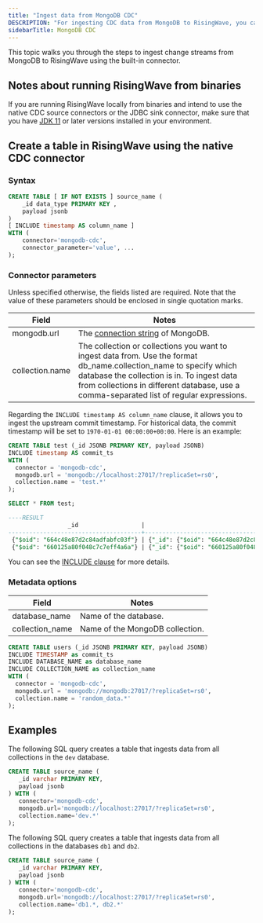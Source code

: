 ```yaml
---
title: "Ingest data from MongoDB CDC"
DESCRIPTION: "For ingesting CDC data from MongoDB to RisingWave, you can use the built-in `mongodb-cdc` connector to easily ingest data from MongoDB into RisingWave. Alternatively, you can use the [Debezium connector for MongoDB](https://debezium.io/documentation/reference/stable/connectors/mongodb) to convert change streams from MongoDB to Kafka topics and ingest these topics into RisingWave."
sidebarTitle: MongoDB CDC
---
```



This topic walks you through the steps to ingest change streams from MongoDB to RisingWave using the built-in connector.

## Notes about running RisingWave from binaries

If you are running RisingWave locally from binaries and intend to use the native CDC source connectors or the JDBC sink connector, make sure that you have [JDK 11](https://openjdk.org/projects/jdk/11/) or later versions installed in your environment.

## Create a table in RisingWave using the native CDC connector

### Syntax

```sql
CREATE TABLE [ IF NOT EXISTS ] source_name (
    _id data_type PRIMARY KEY ,
    payload jsonb
)
[ INCLUDE timestamp AS column_name ]
WITH (
    connector='mongodb-cdc',
    connector_parameter='value', ...
);

```

### Connector parameters

Unless specified otherwise, the fields listed are required. Note that the value of these parameters should be enclosed in single quotation marks.

| Field           | Notes                                                                                                                                                                                                                                                          |
| --------------- | -------------------------------------------------------------------------------------------------------------------------------------------------------------------------------------------------------------------------------------------------------------- |
| mongodb.url     | The [connection string](https://www.mongodb.com/docs/manual/reference/connection-string/) of MongoDB.                                                                                                                                                          |
| collection.name | The collection or collections you want to ingest data from. Use the format db\_name.collection\_name to specify which database the collection is in. To ingest data from collections in different database, use a comma-separated list of regular expressions. |

Regarding the `INCLUDE timestamp AS column_name` clause, it allows you to ingest the upstream commit timestamp. For historical data, the commit timestamp will be set to `1970-01-01 00:00:00+00:00`. Here is an example:

```sql
CREATE TABLE test (_id JSONB PRIMARY KEY, payload JSONB)
INCLUDE timestamp AS commit_ts
WITH (
  connector = 'mongodb-cdc',
  mongodb.url = 'mongodb://localhost:27017/?replicaSet=rs0',
  collection.name = 'test.*'
);

SELECT * FROM test;

----RESULT
                 _id                  |                                      payload                                      |         commit_ts
--------------------------------------+-----------------------------------------------------------------------------------+---------------------------
 {"$oid": "664c48e87d2c84adfabfc03f"} | {"_id": {"$oid": "664c48e87d2c84adfabfc03f"}, "data": "mydata", "name": "Ada"} | 2024-05-21 08:18:25+00:00
 {"$oid": "660125a80f048c7c7eff4a6a"} | {"_id": {"$oid": "660125a80f048c7c7eff4a6a"}, "name": "Tom"}                       | 1970-01-01 00:00:00+00:00

```

You can see the [INCLUDE clause](/docs/current/include-clause/) for more details.

### Metadata options

| Field            | Notes                           |
| ---------------- | ------------------------------- |
| database\_name   | Name of the database.           |
| collection\_name | Name of the MongoDB collection. |

```sql
CREATE TABLE users (_id JSONB PRIMARY KEY, payload JSONB)
INCLUDE TIMESTAMP as commit_ts
INCLUDE DATABASE_NAME as database_name
INCLUDE COLLECTION_NAME as collection_name
WITH (
  connector = 'mongodb-cdc',
  mongodb.url = 'mongodb://mongodb:27017/?replicaSet=rs0',
  collection.name = 'random_data.*'
);
```

## Examples

The following SQL query creates a table that ingests data from all collections in the `dev` database.

```sql
CREATE TABLE source_name (
   _id varchar PRIMARY KEY,
   payload jsonb
) WITH (
   connector='mongodb-cdc',
   mongodb.url='mongodb://localhost:27017/?replicaSet=rs0',
   collection.name='dev.*'
);
```

The following SQL query creates a table that ingests data from all collections in the databases `db1` and `db2`.

```sql
CREATE TABLE source_name (
   _id varchar PRIMARY KEY,
   payload jsonb
) WITH (
   connector='mongodb-cdc',
   mongodb.url='mongodb://localhost:27017/?replicaSet=rs0',
   collection.name='db1.*, db2.*'
);
```
